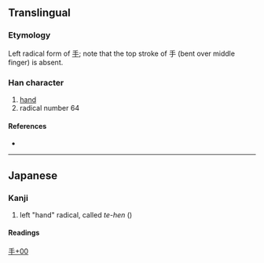 {{character info/new}}
{{also|才|孑|犭}}
==Translingual==
{{stroke order|type=animate}}

===Etymology===
Left radical form of [[手]]; note that the top stroke of 手 (bent over middle finger) is absent.

===Han character===
{{Han char|rn=64|rad=手|as=00|sn=3|var=1|four=|canj=DM,XXXDM}}

# [[hand]]
# radical number 64

====References====
* {{Han ref|kx=0416.291|dkj=11770|dj=0763.020|hdz=31824.011|uh=624C|ud=25164}}

----

==Japanese==

===Kanji===
{{ja-kanji|grade=r|rs=手00}}
# left "hand" radical, called ''te-hen'' ({{ja-l|手偏}})

====Readings====
{{ja-readings
|goon=しゅ<しゆ
|kanon=しゅう<しう
|kanyoon=ず
|kun=てへん-
}}

[[Category:Japanese-only CJKV Characters|手+00]]
[[Category:CJKV radicals| ]]